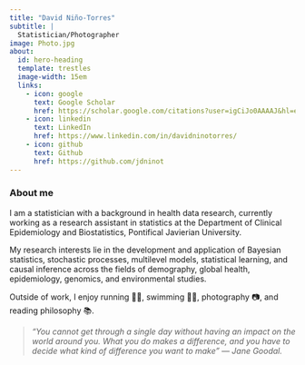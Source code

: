 ```yaml
---
title: "David Niño-Torres"
subtitle: |
  Statistician/Photographer
image: Photo.jpg
about:
  id: hero-heading
  template: trestles
  image-width: 15em
  links:
    - icon: google
      text: Google Scholar
      href: https://scholar.google.com/citations?user=igCiJo0AAAAJ&hl=es
    - icon: linkedin
      text: LinkedIn
      href: https://www.linkedin.com/in/davidninotorres/
    - icon: github
      text: Github
      href: https://github.com/jdninot
---
```


### About me

I am a statistician with a background in health data research, currently working as a research assistant in statistics at the Department of Clinical Epidemiology and Biostatistics, Pontifical Javierian University.

My research interests lie in the development and application of Bayesian statistics, stochastic processes, multilevel models, statistical learning, and causal inference across the fields of demography, global health, epidemiology, genomics, and environmental studies.

Outside of work, I enjoy running 🏃‍♂️, swimming 🏊‍♂️, photography 📷, and reading philosophy 📚.

> *"You cannot get through a single day without having an impact on the world around you. What you do makes a difference, and you have to decide what kind of difference you want to make" — Jane Goodal.*
